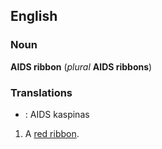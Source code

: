 ==English==
===Noun===
'''AIDS ribbon''' (''plural'' '''AIDS ribbons''')

===Translations===
* {{lt}}: AIDS kaspinas

#A [[red ribbon]].